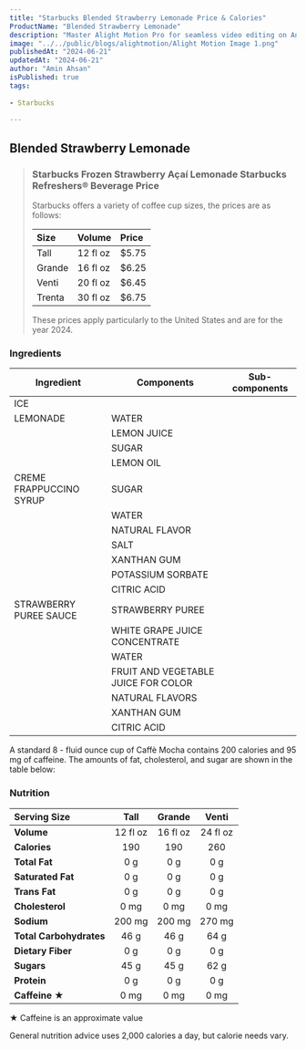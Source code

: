 ```yaml
---
title: "Starbucks Blended Strawberry Lemonade Price & Calories"
ProductName: "Blended Strawberry Lemonade" 
description: "Master Alight Motion Pro for seamless video editing on Android, iOS, and Tablets with our ultimate guide, unlocking advanced features and elevating your skills in 2024!"
image: "../../public/blogs/alightmotion/Alight Motion Image 1.png"
publishedAt: "2024-06-21"
updatedAt: "2024-06-21"
author: "Amin Ahsan"
isPublished: true
tags:
 
- Starbucks
      
---
```


## Blended Strawberry Lemonade 

> ### Starbucks Frozen Strawberry Açaí Lemonade Starbucks Refreshers® Beverage  Price
>
> Starbucks offers a variety of coffee cup sizes, the prices are as follows:
>
> | Size    |   Volume     | Price |
> |:--------|:-------------|:------|
> | Tall    | 12 fl oz     | $5.75 |
> | Grande  | 16 fl oz     | $6.25 |
> | Venti   | 20 fl oz     | $6.45 |
> | Trenta  | 30 fl oz     | $6.75 |
>
> These prices apply particularly to the United States and are for the year 2024.

### Ingredients

| Ingredient              | Components                         | Sub-components                          |
|-------------------------|------------------------------------|-----------------------------------------|
| ICE                     |                                    |                                         |
| LEMONADE                | WATER                              |                                         |
|                         | LEMON JUICE                        |                                         |
|                         | SUGAR                              |                                         |
|                         | LEMON OIL                          |                                         |
| CREME FRAPPUCCINO SYRUP | SUGAR                              |                                         |
|                         | WATER                              |                                         |
|                         | NATURAL FLAVOR                     |                                         |
|                         | SALT                               |                                         |
|                         | XANTHAN GUM                        |                                         |
|                         | POTASSIUM SORBATE                  |                                         |
|                         | CITRIC ACID                        |                                         |
| STRAWBERRY PUREE SAUCE  | STRAWBERRY PUREE                   |                                         |
|                         | WHITE GRAPE JUICE CONCENTRATE      |                                         |
|                         | WATER                              |                                         |
|                         | FRUIT AND VEGETABLE JUICE FOR COLOR|                                         |
|                         | NATURAL FLAVORS                    |                                         |
|                         | XANTHAN GUM                        |                                         |
|                         | CITRIC ACID                        |                                         |


 A standard 8 - fluid ounce cup of Caffè Mocha contains 200 calories and 95 mg of caffeine. The amounts of fat, cholesterol, and sugar are shown in the table below:

### Nutrition
| Serving Size             | Tall          | Grande       | Venti       |
|:-------------------------|:------------:|:------------:|:-----------:|
| **Volume**               | 12 fl oz      | 16 fl oz     | 24 fl oz    | 
| **Calories**             | 190           | 190          | 260         |
| **Total Fat**            | 0 g           | 0 g          | 0 g         |
| **Saturated Fat**        | 0 g           | 0 g          | 0 g         |
| **Trans Fat**            | 0 g           | 0 g          | 0 g         |
| **Cholesterol**          | 0 mg          | 0 mg         | 0 mg        |
| **Sodium**               | 200 mg        | 200 mg       | 270 mg      |
| **Total Carbohydrates**  | 46 g          | 46 g         | 64 g        |
| **Dietary Fiber**        | 0 g           | 0 g          | 0 g         |
| **Sugars**               | 45 g          | 45 g         | 62 g        |
| **Protein**              | 0 g           | 0 g          | 0 g         |
| **Caffeine ★**             | 0 mg          | 0 mg         | 0 mg        |


★ Caffeine is an approximate value

General nutrition advice uses 2,000 calories a day, but calorie needs vary.